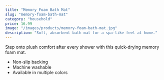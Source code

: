 ```yaml
---
title: "Memory Foam Bath Mat"
slug: "memory-foam-bath-mat"
category: "household"
price: 16.99
image: "/images/products/memory-foam-bath-mat.jpg"
description: "Soft, absorbent bath mat for a spa-like feel at home."
---
```


Step onto plush comfort after every shower with this quick-drying memory foam mat.

- Non-slip backing
- Machine washable
- Available in multiple colors

